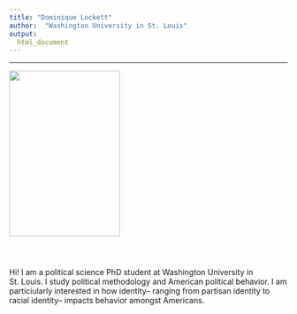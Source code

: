 ```yaml
---
title: "Dominique Lockett"
author:  "Washington University in St. Louis"
output:
  html_document
---
```


----

<html>
<head>
<script async src="https://www.googletagmanager.com/gtag/js?id=UA-122820882-1"></script>
<script>
window.dataLayer = window.dataLayer || [];
function gtag(){dataLayer.push(arguments);}
gtag('js', new Date());

gtag('config', 'UA-122820882-1');
</script>

<meta name="description" content="" />
<meta name="keywords" content="" />
<!--[if lte IE 8]><script src="css/ie/html5shiv.js"></script><![endif]-->
<script src="js/jquery.min.js"></script>
<script src="js/jquery.scrolly.min.js"></script>
<script src="js/init.js"></script>
<noscript>
<link rel="stylesheet" href="css/style.css" />
<link rel="stylesheet" href="css/style-desktop.css" />
</noscript>
<!--[if lte IE 8]><link rel="stylesheet" href="css/ie/v8.css" /><![endif]-->
<!--[if lte IE 9]><link rel="stylesheet" href="css/ie/v9.css" /><![endif]-->
</head>
<div class="wrapper style1 first">
<article class="container" id="top">
<div class="row">
<div class="4u">
<span class=""><img src="images/picme.JPG" width="200" height="300"/></span>
</div>
<div class="8u">
<header>
</header>
<p>Hi! I am a political science PhD student at Washington University in St. Louis. I study political methodology and American political behavior. I am particiularly interested in how identity– ranging from partisan identity to racial identity– impacts behavior amongst Americans.</p>
</div>
</div>
</article>
</div>
</body>
</html>



